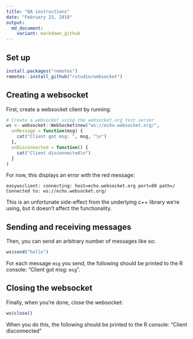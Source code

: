 ```yaml
---
title: "QA instructions"
date: "February 23, 2018"
output:
  md_document:
    variant: markdown_github
---
```


## Set up

```r
install.packages("remotes")
remotes::install_github("rstudio/websocket")
```

## Creating a websocket
First, create a websocket client by running:

```r
# Create a websocket using the websocket.org test server
ws <- websocket::WebSocket$new("ws://echo.websocket.org/",
  onMessage = function(msg) {
    cat("Client got msg: ", msg, "\n")
  },
  onDisconnected = function() {
    cat("Client disconnected\n")
  }
)
```

For now, this displays an error with the red message:

```
easywsclient: connecting: host=echo.websocket.org port=80 path=/
Connected to: ws://echo.websocket.org/
```

This is an unfortunate side-effect from the underlying c++ library we're using, but it doesn't affect the functionality.

## Sending and receiving messages

Then, you can send an arbitrary number of messages like so:

```r
ws$send("hello")
```

For each message `msg` you send, the following should be printed to the R console: "Client got msg: `msg`".

## Closing the websocket

Finally, when you're done, close the websocket:

```r
ws$close()
```

When you do this, the following should be printed to the R console: "Client disconnected"
